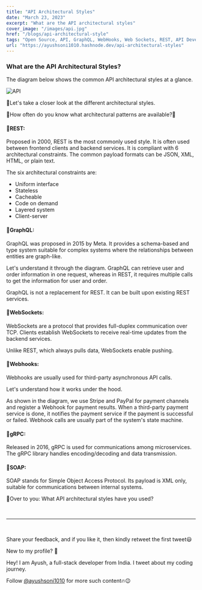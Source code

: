 ```yaml
---
title: "API Architectural Styles"
date: "March 23, 2023"
excerpt: "What are the API architectural styles"
cover_image: "/images/api.jpg"
href: "/blogs/api-architectural-style"
tags: "Open Source, API, GraphQL, WebHooks, Web Sockets, REST, API Development, Protocol, JavaScript, gRPC"
url: "https://ayushsoni1010.hashnode.dev/api-architectural-styles"
---
```


### **What are the API Architectural Styles?**

The diagram below shows the common API architectural styles at a glance.

![API](https://dev-to-uploads.s3.amazonaws.com/uploads/articles/tzqy8hg5qdi5yrljrvf6.png)

🚀Let's take a closer look at the different architectural styles.

🤔How often do you know what architectural patterns are available?👀

#### 🚀**REST:**

Proposed in 2000, REST is the most commonly used style. It is often used between frontend clients and backend services. It is compliant with 6 architectural constraints. The common payload formats can be JSON, XML, HTML, or plain text.

The six architectural constraints are:

- Uniform interface
- Stateless
- Cacheable
- Code on demand
- Layered system
- Client-server

#### 🚀**GraphQL:**

GraphQL was proposed in 2015 by Meta. It provides a schema-based and type system suitable for complex systems where the relationships between entities are graph-like.

Let's understand it through the diagram. GraphQL can retrieve user and order information in one request, whereas in REST, it requires multiple calls to get the information for user and order.

GraphQL is not a replacement for REST. It can be built upon existing REST services.

#### 🚀**WebSockets:**

WebSockets are a protocol that provides full-duplex communication over TCP. Clients establish WebSockets to receive real-time updates from the backend services.

Unlike REST, which always pulls data, WebSockets enable pushing.

#### 🚀**Webhooks:**

Webhooks are usually used for third-party asynchronous API calls.

Let's understand how it works under the hood.

As shown in the diagram, we use Stripe and PayPal for payment channels and register a Webhook for payment results. When a third-party payment service is done, it notifies the payment service if the payment is successful or failed. Webhook calls are usually part of the system's state machine.

#### 🚀**gRPC:**

Released in 2016, gRPC is used for communications among microservices. The gRPC library handles encoding/decoding and data transmission.

#### 🚀SOAP:

SOAP stands for Simple Object Access Protocol. Its payload is XML only, suitable for communications between internal systems.

🤔Over to you: What API architectural styles have you used?

&nbsp;
&nbsp;

---

&nbsp;
&nbsp;

Share your feedback, and if you like it, then kindly retweet the first tweet😃

New to my profile? 🎉

Hey! I am Ayush, a full-stack developer from India. I tweet about my coding journey.

Follow [@ayushsoni1010](https://twitter.com/ayushsoni1010) for more such content🔥😉
